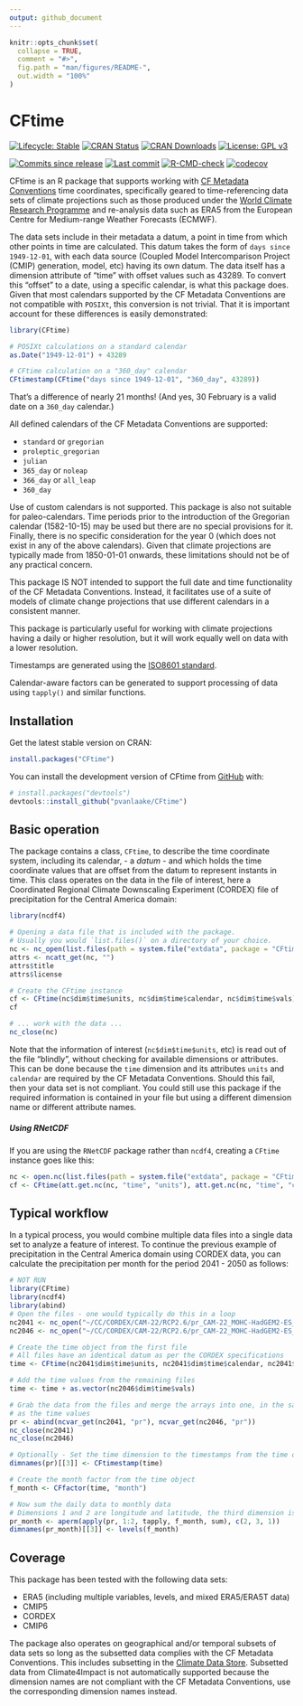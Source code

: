 ```yaml
---
output: github_document
---
```


<!-- README.md is generated from README.Rmd. Please edit that file -->

```r
knitr::opts_chunk$set(
  collapse = TRUE,
  comment = "#>",
  fig.path = "man/figures/README-",
  out.width = "100%"
)
```

# CFtime

<!-- badges: start -->
[![Lifecycle: Stable](https://img.shields.io/badge/Lifecycle-Stable-green.svg)](https://lifecycle.r-lib.org/articles/stages.html)
[![CRAN Status](https://www.r-pkg.org/badges/version/CFtime)](https://cran.r-project.org/package=CFtime)
[![CRAN Downloads](https://cranlogs.r-pkg.org/badges/grand-total/CFtime)](https://cran.r-project.org/package=CFtime)
[![License: GPL v3](https://img.shields.io/badge/License-MIT-blue.svg)](https://mit-license.org)

[![Commits since release](https://img.shields.io/github/commits-since/pvanlaake/CFtime/latest.svg?color=green)](https://GitHub.com/pvanlaake/CFtime/commit/main/)
[![Last commit](https://img.shields.io/github/last-commit/pvanlaake/CFtime)](https://github.com/pvanlaake/CFtime/commits/main)
[![R-CMD-check](https://github.com/pvanlaake/CFtime/actions/workflows/R-CMD-check.yaml/badge.svg)](https://github.com/pvanlaake/CFtime/actions/workflows/R-CMD-check.yaml)
[![codecov](https://codecov.io/gh/pvanlaake/CFtime/graph/badge.svg?token=WBICJW90AE)](https://codecov.io/gh/pvanlaake/CFtime)

<!-- badges: end -->

CFtime is an R package that supports working with [CF Metadata Conventions](http://cfconventions.org)
time coordinates, specifically geared to time-referencing data sets of climate 
projections such as those produced under the [World Climate Research Programme](https://www.wcrp-climate.org) and re-analysis data such as ERA5 from the European Centre for Medium-range Weather Forecasts (ECMWF).

The data sets include in their metadata a datum, a point in time from which 
other points in time are calculated. This datum takes the form of `days since
1949-12-01`, with each data source (Coupled Model Intercomparison Project (CMIP)
generation, model, etc) having its own
datum. The data itself has a dimension attribute of "time" with offset values 
such as 43289. To convert this "offset" to a date, using a specific calendar, is
what this package does. Given that most calendars supported by the CF Metadata
Conventions are not compatible with `POSIXt`, this conversion is not trivial.
That it is important account for these differences is easily demonstrated:

``` r
library(CFtime)

# POSIXt calculations on a standard calendar
as.Date("1949-12-01") + 43289

# CFtime calculation on a "360_day" calendar
CFtimestamp(CFtime("days since 1949-12-01", "360_day", 43289))
```

That's a difference of nearly 21 months! (And yes, 30 February is a valid date
on a `360_day` calendar.)

All defined calendars of the CF Metadata Conventions are supported:

 - `standard` or `gregorian`
 - `proleptic_gregorian`
 - `julian`
 - `365_day` or `noleap`
 - `366_day` or `all_leap`
 - `360_day`

Use of custom calendars is not supported. This package is also not suitable for
paleo-calendars. Time periods prior to the introduction of the Gregorian calendar
(1582-10-15) may be used but there are no special provisions for it. Finally,
there is no specific consideration for the year 0 (which does not exist in any of
the above calendars). Given that climate projections are typically made
from 1850-01-01 onwards, these limitations should not be of any practical 
concern.

This package IS NOT intended to support the full date and time functionality of
the CF Metadata Conventions. Instead, it facilitates use of a suite of models of
climate change projections that use different calendars in a consistent manner.

This package is particularly useful for working with climate projections
having a daily or higher resolution, but it will work equally well on data with
a lower resolution.

Timestamps are generated using the [ISO8601 standard](https://en.wikipedia.org/wiki/ISO_8601).

Calendar-aware factors can be generated to support processing of data using `tapply()`
and similar functions.

## Installation

Get the latest stable version on CRAN:

``` r
install.packages("CFtime")
```

You can install the development version of CFtime from [GitHub](https://github.com/) with:

``` r
# install.packages("devtools")
devtools::install_github("pvanlaake/CFtime")
```

## Basic operation

The package contains a class, `CFtime`, to describe the time coordinate
system, including its calendar, - a *datum* - and which holds the time coordinate values
that are offset from the datum to represent instants in time. This
class operates on the data in the file of interest, here a Coordinated Regional Climate 
Downscaling Experiment (CORDEX) file of precipitation for the Central America domain:

```r
library(ncdf4)

# Opening a data file that is included with the package.
# Usually you would `list.files()` on a directory of your choice.
nc <- nc_open(list.files(path = system.file("extdata", package = "CFtime"), full.names = TRUE)[1])
attrs <- ncatt_get(nc, "")
attrs$title
attrs$license

# Create the CFtime instance
cf <- CFtime(nc$dim$time$units, nc$dim$time$calendar, nc$dim$time$vals)
cf

# ... work with the data ...
nc_close(nc)
```

Note that the information of interest (`nc$dim$time$units`, etc) is read out of
the file "blindly", without checking for available dimensions or attributes.
This can be done because the `time` dimension and its attributes `units` and
`calendar` are required by the CF Metadata Conventions. Should this fail, then
your data set is not compliant. You could still use this package if the required
information is contained in your file but using a different dimension name or
different attribute names.

##### Using RNetCDF
If you are using the `RNetCDF` package rather than `ncdf4`, creating a `CFtime` 
instance goes like this:

```r
nc <- open.nc(list.files(path = system.file("extdata", package = "CFtime"), full.names = TRUE)[1])
cf <- CFtime(att.get.nc(nc, "time", "units"), att.get.nc(nc, "time", "calendar"), var.get.nc(nc, "time"))
```

## Typical workflow

In a typical process, you would combine multiple data files into a single data
set to analyze a feature of interest. To continue the previous example of
precipitation in the Central America domain using CORDEX data, you can calculate
the precipitation per month for the period 2041 - 2050 as follows:

```r
# NOT RUN
library(CFtime)
library(ncdf4)
library(abind)
# Open the files - one would typically do this in a loop
nc2041 <- nc_open("~/CC/CORDEX/CAM-22/RCP2.6/pr_CAM-22_MOHC-HadGEM2-ES_rcp26_r1i1p1_GERICS-REMO2015_v1_day_20410101-20451230.nc")
nc2046 <- nc_open("~/CC/CORDEX/CAM-22/RCP2.6/pr_CAM-22_MOHC-HadGEM2-ES_rcp26_r1i1p1_GERICS-REMO2015_v1_day_20460101-20501230.nc")

# Create the time object from the first file
# All files have an identical datum as per the CORDEX specifications
time <- CFtime(nc2041$dim$time$units, nc2041$dim$time$calendar, nc2041$dim$time$vals)

# Add the time values from the remaining files
time <- time + as.vector(nc2046$dim$time$vals)

# Grab the data from the files and merge the arrays into one, in the same order
# as the time values
pr <- abind(ncvar_get(nc2041, "pr"), ncvar_get(nc2046, "pr"))
nc_close(nc2041)
nc_close(nc2046)

# Optionally - Set the time dimension to the timestamps from the time object
dimnames(pr)[[3]] <- CFtimestamp(time)

# Create the month factor from the time object
f_month <- CFfactor(time, "month")

# Now sum the daily data to monthly data
# Dimensions 1 and 2 are longitude and latitude, the third dimension is time
pr_month <- aperm(apply(pr, 1:2, tapply, f_month, sum), c(2, 3, 1))
dimnames(pr_month)[[3]] <- levels(f_month)
```

## Coverage

This package has been tested with the following data sets:

 - ERA5 (including multiple variables, levels, and mixed ERA5/ERA5T data)
 - CMIP5
 - CORDEX
 - CMIP6

The package also operates on geographical and/or temporal subsets of data sets
so long as the subsetted data complies with the CF Metadata Conventions. This
includes subsetting in the [Climate Data Store](https://cds.climate.copernicus.eu/#!/home).
Subsetted data from Climate4Impact is not automatically supported because the 
dimension names are not compliant with the CF Metadata Conventions, use the 
corresponding dimension names instead.
